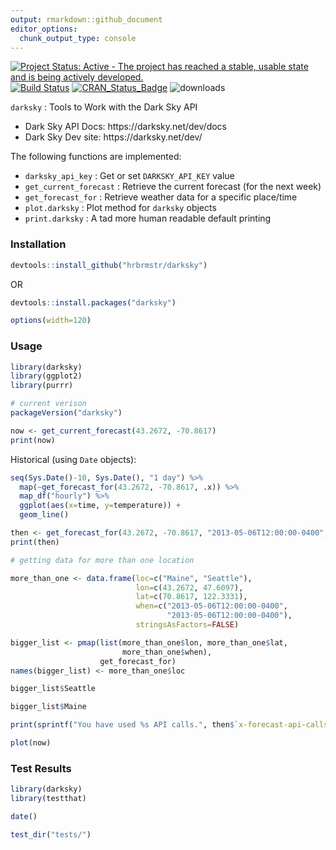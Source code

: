 ```yaml
---
output: rmarkdown::github_document
editor_options: 
  chunk_output_type: console
---
```

[![Project Status: Active - The project has reached a stable, usable state and is being actively developed.](http://www.repostatus.org/badges/0.1.0/active.svg)](http://www.repostatus.org/#active) 
[![Build Status](https://travis-ci.org/hrbrmstr/darksky.svg)](https://travis-ci.org/hrbrmstr/darksky) [![CRAN_Status_Badge](http://www.r-pkg.org/badges/version/darksky)](https://cran.r-project.org/package=darksky) ![downloads](http://cranlogs.r-pkg.org/badges/grand-total/darksky)

`darksky` : Tools to Work with the Dark Sky API

- Dark Sky API Docs: https://darksky.net/dev/docs
- Dark Sky Dev site: https://darksky.net/dev/

The following functions are implemented:

- `darksky_api_key` :	Get or set `DARKSKY_API_KEY` value
- `get_current_forecast` : Retrieve the current forecast (for the next week)
- `get_forecast_for` : Retrieve weather data for a specific place/time
- `plot.darksky` : Plot method for `darksky` objects
- `print.darksky` : A tad more human readable default printing

### Installation

```r
devtools::install_github("hrbrmstr/darksky")
```

OR

```r
devtools::install.packages("darksky")
```

```r
options(width=120)
```

### Usage

```r
library(darksky)
library(ggplot2)
library(purrr)

# current verison
packageVersion("darksky")

now <- get_current_forecast(43.2672, -70.8617)
print(now)
```

Historical (using `Date` objects):

```r
seq(Sys.Date()-10, Sys.Date(), "1 day") %>% 
  map(~get_forecast_for(43.2672, -70.8617, .x)) %>% 
  map_df("hourly") %>% 
  ggplot(aes(x=time, y=temperature)) +
  geom_line()
```

```r
then <- get_forecast_for(43.2672, -70.8617, "2013-05-06T12:00:00-0400", add_headers=TRUE)
print(then)

# getting data for more than one location

more_than_one <- data.frame(loc=c("Maine", "Seattle"),
                            lon=c(43.2672, 47.6097),
                            lat=c(70.8617, 122.3331),
                            when=c("2013-05-06T12:00:00-0400",
                                   "2013-05-06T12:00:00-0400"),
                            stringsAsFactors=FALSE)

bigger_list <- pmap(list(more_than_one$lon, more_than_one$lat,
                         more_than_one$when),
                    get_forecast_for)
names(bigger_list) <- more_than_one$loc

bigger_list$Seattle

bigger_list$Maine

print(sprintf("You have used %s API calls.", then$`x-forecast-api-calls`))

plot(now)
```

### Test Results

```r
library(darksky)
library(testthat)

date()

test_dir("tests/")
```

